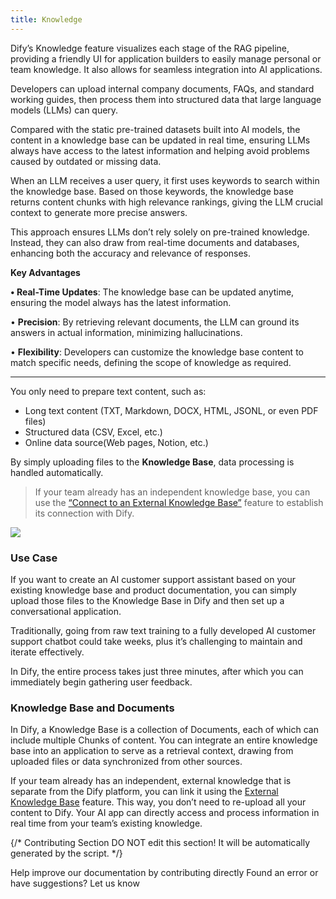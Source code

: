 ```yaml
---
title: Knowledge
---
```


Dify’s Knowledge feature visualizes each stage of the RAG pipeline, providing a friendly UI for application builders to easily manage personal or team knowledge. It also allows for seamless integration into AI applications.

Developers can upload internal company documents, FAQs, and standard working guides, then process them into structured data that large language models (LLMs) can query.

Compared with the static pre-trained datasets built into AI models, the content in a knowledge base can be updated in real time, ensuring LLMs always have access to the latest information and helping avoid problems caused by outdated or missing data.

When an LLM receives a user query, it first uses keywords to search within the knowledge base. Based on those keywords, the knowledge base returns content chunks with high relevance rankings, giving the LLM crucial context to generate more precise answers.

This approach ensures LLMs don’t rely solely on pre-trained knowledge. Instead, they can also draw from real-time documents and databases, enhancing both the accuracy and relevance of responses.

**Key Advantages**

**• Real-Time Updates**: The knowledge base can be updated anytime, ensuring the model always has the latest information.

• **Precision**: By retrieving relevant documents, the LLM can ground its answers in actual information, minimizing hallucinations.

• **Flexibility**: Developers can customize the knowledge base content to match specific needs, defining the scope of knowledge as required.

***

You only need to prepare text content, such as:

* Long text content (TXT, Markdown, DOCX, HTML, JSONL, or even PDF files)
* Structured data (CSV, Excel, etc.)
* Online data source(Web pages, Notion, etc.)

By simply uploading files to the **Knowledge Base**, data processing is handled automatically.

> If your team already has an independent knowledge base, you can use the [“Connect to an External Knowledge Base”](./connect-external-knowledge-base) feature to establish its connection with Dify.

![](https://assets-docs.dify.ai/2024/12/effc826d2584d5f2983cdcd746099bb6.png)

### **Use Case**

If you want to create an AI customer support assistant based on your existing knowledge base and product documentation, you can simply upload those files to the Knowledge Base in Dify and then set up a conversational application.

Traditionally, going from raw text training to a fully developed AI customer support chatbot could take weeks, plus it’s challenging to maintain and iterate effectively.

In Dify, the entire process takes just three minutes, after which you can immediately begin gathering user feedback.

### Knowledge Base and Documents

In Dify, a Knowledge Base is a collection of Documents, each of which can include multiple Chunks of content. You can integrate an entire knowledge base into an application to serve as a retrieval context, drawing from uploaded files or data synchronized from other sources.

If your team already has an independent, external knowledge that is separate from the Dify platform, you can link it using the [External Knowledge Base](./connect-external-knowledge-base) feature. This way, you don’t need to re-upload all your content to Dify. Your AI app can directly access and process information in real time from your team’s existing knowledge.

{/*
Contributing Section
DO NOT edit this section!
It will be automatically generated by the script.
*/}

<CardGroup cols="2">
    <Card
        title="Edit this page"
        icon="pen-to-square"
        href="https://github.com/langgenius/dify-docs-mintlify/edit/main/en/guides/knowledge-base/readme.mdx"
    >
        Help improve our documentation by contributing directly
    </Card>
    <Card
        title="Report an issue"
        icon="github"
        href="https://github.com/langgenius/dify-docs-mintlify/issues/new?title=Documentation%20Issue%3A%20&body=%23%23%20Issue%20Description%0A%3C%21--%20Please%20briefly%20describe%20the%20issue%20you%20found%20--%3E%0A%0A%23%23%20Page%20Link%0Ahttps%3A%2F%2Fgithub.com%2Flanggenius%2Fdify-docs-mintlify%2Fblob%2Fmain%2Fen/guides/knowledge-base%2Freadme.mdx%0A%0A%23%23%20Suggested%20Changes%0A%3C%21--%20If%20you%20have%20specific%20suggestions%20for%20changes%2C%20please%20describe%20them%20here%20--%3E%0A%0A%3C%21--%20Thank%20you%20for%20helping%20improve%20our%20documentation%21%20--%3E"
    >
        Found an error or have suggestions? Let us know
    </Card>
</CardGroup>
